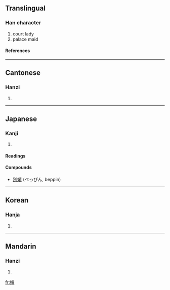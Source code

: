{{see|嫔}}

==Translingual==
===Han character===
{{Han char|rn=38|rad=女|as=14|sn=17|four=4348<sub>6</sub>|canj=女十一金 (VJMC)}}
# court lady
# palace maid
====References====
{{Han ref|kx=0272.370|dkj=06819|dj=0541.020|hdz=21087.190|uh=5B2A|ud=23338|bh=C0A7|bd=49319}}

----
==Cantonese==
===Hanzi===
{{yue-hanzi|jyut=|y=pan4}}
# {{defn|Cantonese}}

----
==Japanese==
===Kanji===
{{ja-kanji|grade=|rs=女14}}
# {{defn|Japanese}} 
====Readings====
{{ja-readings|on=[[ひん]] (hin)|kun=[[ひめ]] (hime)}}
====Compounds====
*[[別嬪]] (べっぴん, beppin)
----
==Korean==
===Hanja===
{{ko-hanja|hangeul=빈|rv=bin|mr=pin}}
# {{defn|Korean}}

----
==Mandarin==
===Hanzi===
{{cmn-hanzi|sim=嫔|pin=[[pín]] ([[pin2]])|wg=p'in<sup>2</sup>}}
# {{defn|Mandarin}}

[[fr:嬪]]